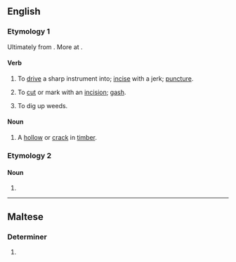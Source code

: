 ==English==

===Etymology 1===
Ultimately from {{etyl|ang|en}} {{m|ang|dalc||pin}}. More at {{l|en|dalk}}.

====Verb====
{{en-verb}}

# {{lb|en|transitive|UK|_|dialectal}} To [[drive]] a sharp instrument into; [[incise]] with a jerk; [[puncture]].
# {{lb|en|transitive}} To [[cut]] or mark with an [[incision]]; [[gash]].
#: {{rfquotek|Moxon}}
# {{lb|en|transitive|UK|_|dialectal}} To dig up weeds.

====Noun====
{{en-noun}}

# A [[hollow]] or [[crack]] in [[timber]].
#: {{rfquotek|Moxon}}

===Etymology 2===

====Noun====
{{en-noun}}

# {{alt form|dak|lang=en}}

{{Webster 1913}}

----

==Maltese==

===Determiner===
{{head|mt|adjective form|g=p}}

# {{plural of|dak|lang=mt}}